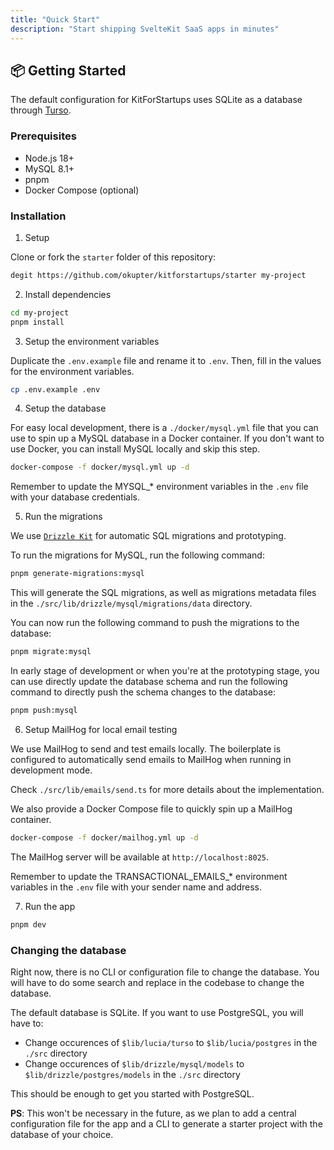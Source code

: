 ```yaml
---
title: "Quick Start"
description: "Start shipping SvelteKit SaaS apps in minutes"
---
```


## 📦 Getting Started

The default configuration for KitForStartups uses SQLite as a database through [Turso](https://turso.tech).

### Prerequisites

- Node.js 18+
- MySQL 8.1+
- pnpm
- Docker Compose (optional)

### Installation

1. Setup

Clone or fork the `starter` folder of this repository:

```bash
degit https://github.com/okupter/kitforstartups/starter my-project
```

2. Install dependencies

```bash
cd my-project
pnpm install
```

3. Setup the environment variables

Duplicate the `.env.example` file and rename it to `.env`. Then, fill in the values for the environment variables.

```bash
cp .env.example .env
```

4. Setup the database

For easy local development, there is a `./docker/mysql.yml` file that you can use to spin up a MySQL database in a Docker container. If you don't want to use Docker, you can install MySQL locally and skip this step.

```bash
docker-compose -f docker/mysql.yml up -d
```

<Note>Remember to update the MYSQL\_\* environment variables in the `.env` file with your database credentials.</Note>

5. Run the migrations

We use [`Drizzle Kit`](https://orm.drizzle.team/kit-docs/overview) for automatic SQL migrations and prototyping.

To run the migrations for MySQL, run the following command:

```bash
pnpm generate-migrations:mysql
```

This will generate the SQL migrations, as well as migrations metadata files in the `./src/lib/drizzle/mysql/migrations/data` directory.

You can now run the following command to push the migrations to the database:

```bash
pnpm migrate:mysql
```

In early stage of development or when you're at the prototyping stage, you can use directly update the database schema and run the following command to directly push the schema changes to the database:

```bash
pnpm push:mysql
```

6. Setup MailHog for local email testing

We use MailHog to send and test emails locally. The boilerplate is configured to automatically send emails to MailHog when running in development mode.

Check `./src/lib/emails/send.ts` for more details about the implementation.

We also provide a Docker Compose file to quickly spin up a MailHog container.

```bash
docker-compose -f docker/mailhog.yml up -d
```

The MailHog server will be available at `http://localhost:8025`.

<Note> Remember to update the TRANSACTIONAL\_EMAILS\_\* environment variables in the `.env` file with your sender name and address.</Note>

7. Run the app

```bash
pnpm dev
```

### Changing the database

Right now, there is no CLI or configuration file to change the database. You will have to do some search and replace in the codebase to change the database.

The default database is SQLite. If you want to use PostgreSQL, you will have to:

- Change occurences of `$lib/lucia/turso` to `$lib/lucia/postgres` in the `./src` directory
- Change occurences of `$lib/drizzle/mysql/models` to `$lib/drizzle/postgres/models` in the `./src` directory

This should be enough to get you started with PostgreSQL.

**PS**: This won't be necessary in the future, as we plan to add a central configuration file for the app and a CLI to generate a starter project with the database of your choice.
